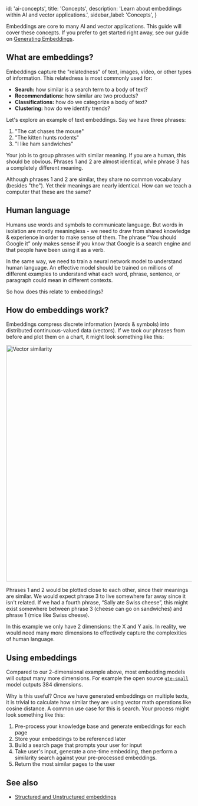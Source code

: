 
  id: 'ai-concepts',
  title: 'Concepts',
  description: 'Learn about embeddings within AI and vector applications.',
  sidebar_label: 'Concepts',
}

Embeddings are core to many AI and vector applications. This guide will cover these concepts. If you prefer to get started right away, see our guide on [Generating Embeddings](/docs/guides/ai/quickstarts/generate-text-embeddings).

## What are embeddings?

Embeddings capture the "relatedness" of text, images, video, or other types of information. This relatedness is most commonly used for:

- **Search:** how similar is a search term to a body of text?
- **Recommendations:** how similar are two products?
- **Classifications:** how do we categorize a body of text?
- **Clustering:** how do we identify trends?

Let's explore an example of text embeddings. Say we have three phrases:

1. "The cat chases the mouse"
2. "The kitten hunts rodents"
3. "I like ham sandwiches"

Your job is to group phrases with similar meaning. If you are a human, this should be obvious. Phrases 1 and 2 are almost identical, while phrase 3 has a completely different meaning.

Although phrases 1 and 2 are similar, they share no common vocabulary (besides "the"). Yet their meanings are nearly identical. How can we teach a computer that these are the same?

## Human language

Humans use words and symbols to communicate language. But words in isolation are mostly meaningless - we need to draw from shared knowledge & experience in order to make sense of them. The phrase “You should Google it” only makes sense if you know that Google is a search engine and that people have been using it as a verb.

In the same way, we need to train a neural network model to understand human language. An effective model should be trained on millions of different examples to understand what each word, phrase, sentence, or paragraph could mean in different contexts.

So how does this relate to embeddings?

## How do embeddings work?

Embeddings compress discrete information (words & symbols) into distributed continuous-valued data (vectors). If we took our phrases from before and plot them on a chart, it might look something like this:

<img src="/docs/img/ai/vector-similarity.png" alt="Vector similarity" width="640" height="640" />

Phrases 1 and 2 would be plotted close to each other, since their meanings are similar. We would expect phrase 3 to live somewhere far away since it isn't related. If we had a fourth phrase, “Sally ate Swiss cheese”, this might exist somewhere between phrase 3 (cheese can go on sandwiches) and phrase 1 (mice like Swiss cheese).

In this example we only have 2 dimensions: the X and Y axis. In reality, we would need many more dimensions to effectively capture the complexities of human language.

## Using embeddings

Compared to our 2-dimensional example above, most embedding models will output many more dimensions. For example the open source [`gte-small`](https://huggingface.co/Supabase/gte-small) model outputs 384 dimensions.

Why is this useful? Once we have generated embeddings on multiple texts, it is trivial to calculate how similar they are using vector math operations like cosine distance. A common use case for this is search. Your process might look something like this:

1. Pre-process your knowledge base and generate embeddings for each page
2. Store your embeddings to be referenced later
3. Build a search page that prompts your user for input
4. Take user's input, generate a one-time embedding, then perform a similarity search against your pre-processed embeddings.
5. Return the most similar pages to the user

## See also

- [Structured and Unstructured embeddings](/docs/guides/ai/structured-unstructured)


